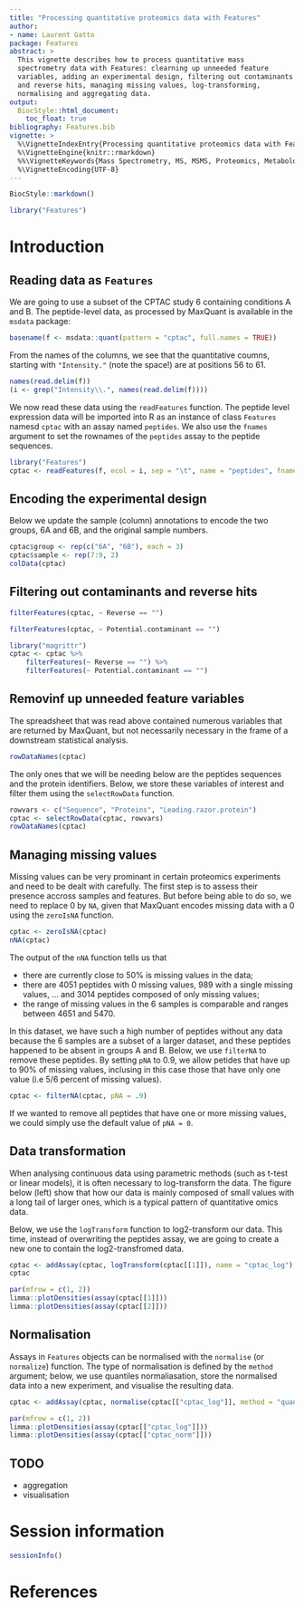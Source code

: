 ```yaml
---
title: "Processing quantitative proteomics data with Features"
author:
- name: Laurent Gatto
package: Features
abstract: >
  This vignette describes how to process quantitative mass
  spectrometry data with Features: clearning up unneeded feature
  variables, adding an experimental design, filtering out contaminants
  and reverse hits, managing missing values, log-transforming,
  normalising and aggregating data.
output:
  BiocStyle::html_document:
    toc_float: true
bibliography: Features.bib
vignette: >
  %\VignetteIndexEntry{Processing quantitative proteomics data with Features}
  %\VignetteEngine{knitr::rmarkdown}
  %%\VignetteKeywords{Mass Spectrometry, MS, MSMS, Proteomics, Metabolomics, Infrastructure, Quantitative}
  %\VignetteEncoding{UTF-8}
---
```


```r
BiocStyle::markdown()
```

```r
library("Features")
```


# Introduction

## Reading data as `Features`

We are going to use a subset of the CPTAC study 6 containing
conditions A and B. The peptide-level data, as processed by MaxQuant
is available in the `msdata` package:


```r
basename(f <- msdata::quant(pattern = "cptac", full.names = TRUE))
```

From the names of the columns, we see that the quantitative coumns,
starting with `"Intensity."` (note the space!) are at positions 56 to
61.

```r
names(read.delim(f))
(i <- grep("Intensity\\.", names(read.delim(f))))
```

We now read these data using the `readFeatures` function. The peptide
level expression data will be imported into R as an instance of class
`Features` namesd `cptac` with an assay named `peptides`. We also use
the `fnames` argument to set the rownames of the `peptides` assay to
the peptide sequences.

```r
library("Features")
cptac <- readFeatures(f, ecol = i, sep = "\t", name = "peptides", fnames = "Sequence")
```

## Encoding the experimental design

Below we update the sample (column) annotations to encode the two
groups, 6A and 6B, and the original sample numbers.

```r
cptac$group <- rep(c("6A", "6B"), each = 3)
cptac$sample <- rep(7:9, 2)
colData(cptac)
```

## Filtering out contaminants and reverse hits


```r
filterFeatures(cptac, ~ Reverse == "")
```
```r
filterFeatures(cptac, ~ Potential.contaminant == "")
```

```r
library("magrittr")
cptac <- cptac %>%
    filterFeatures(~ Reverse == "") %>%
    filterFeatures(~ Potential.contaminant == "")
```

## Removinf up unneeded feature variables

The spreadsheet that was read above contained numerous variables that
are returned by MaxQuant, but not necessarily necessary in the frame
of a downstream statistical analysis. 

```r
rowDataNames(cptac)
```

The only ones that we will be needing below are the peptides sequences
and the protein identifiers. Below, we store these variables of
interest and filter them using the `selectRowData` function.

```r
rowvars <- c("Sequence", "Proteins", "Leading.razor.protein")
cptac <- selectRowData(cptac, rowvars)
rowDataNames(cptac)
```

## Managing missing values

Missing values can be very prominant in certain proteomics experiments
and need to be dealt with carefully. The first step is to assess their
presence accross samples and features. But before being able to do so,
we need to replace 0 by `NA`, given that MaxQuant encodes missing data
with a 0 using the `zeroIsNA` function.

```r
cptac <- zeroIsNA(cptac)
nNA(cptac)
```

The output of the `nNA` function tells us that 

- there are currently close to 50% is missing values in the data;
- there are 4051 peptides with 0 missing values, 989 with a single
  missing values, ... and 3014 peptides composed of only missing
  values;
- the range of missing values in the 6 samples is comparable and
  ranges between 4651 and 5470.

In this dataset, we have such a high number of peptides without any
data because the 6 samples are a subset of a larger dataset, and these
peptides happened to be absent in groups A and B. Below, we use
`filterNA` to remove these peptides. By setting `pNA` to 0.9, we allow
petides that have up to 90% of missing values, inclusing in this case
those that have only one value (i.e 5/6 percent of missing values).

```r
cptac <- filterNA(cptac, pNA = .9)
```

If we wanted to remove all peptides that have one or more missing
values, we could simply use the default value of `pNA = 0`.

## Data transformation

When analysing continuous data using parametric methods (such as
t-test or linear models), it is often necessary to log-transform the
data. The figure below (left) show that how our data is mainly composed of
small values with a long tail of larger ones, which is a typical
pattern of quantitative omics data.

Below, we use the `logTransform` function to log2-transform our
data. This time, instead of overwriting the peptides assay, we are
going to create a new one to contain the log2-transfromed data.

```r
cptac <- addAssay(cptac, logTransform(cptac[[1]]), name = "cptac_log")
cptac
```

```r
par(mfrow = c(1, 2))
limma::plotDensities(assay(cptac[[1]]))
limma::plotDensities(assay(cptac[[2]]))
```

## Normalisation

Assays in `Features` objects can be normalised with the `normalise`
(or `normalize`) function. The type of normalisation is defined by the
`method` argument; below, we use quantiles normaliasation, store the
normalised data into a new experiment, and visualise the resulting
data.

```r
cptac <- addAssay(cptac, normalise(cptac[["cptac_log"]], method = "quantiles"), name = "cptac_norm")
```

```r
par(mfrow = c(1, 2))
limma::plotDensities(assay(cptac[["cptac_log"]]))
limma::plotDensities(assay(cptac[["cptac_norm"]]))
```

## TODO

- aggregation
- visualisation

# Session information {-}

```r
sessionInfo()
```


# References {-}
